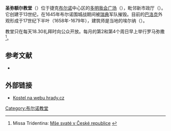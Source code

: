 {{Otheruses|other=其他同名教堂|聖彌額爾教堂}}
{{Infobox religious building
| building_name          = 圣弥额尔教堂
| image               = Kostel svatého Michala (Brno).jpg
| obrázek_popis         = Kostel svatého Michala 
| náboženství           = [[基督教|基督教]]
| ritus                 = [[罗马天主教|罗马天主教]]
| stát                  = [[捷克|捷克]]
| location                  = [[布尔诺|布尔诺]] 
| user               = [[多明我会|多明我会]]
| architektura          = ano
| architekti            = 埃尔纳
| založení              = 1659
| dokončení             = 1679
}}

'''圣弥额尔教堂'''（{{lang-cs|Kostel svatého Michala}}）位于捷克[[布尔诺|布尔诺]]中心区的[[多明我会广场|多明我会广场]]（{{lang|cs|Dominikánské náměstí}}），毗邻新市政厅（{{lang|cs|Nové radnice}}）。它创建于13世纪，在1645年布尔诺围城战期间被[[瑞典|瑞典]]军队摧毁。目前的[[巴洛克|巴洛克]]外观形成于17世纪下半叶（1658年-1679年），建筑师是当地的埃尔纳（{{lang|cs|Jan Křtitel Erna}}）。

教堂只在每天18.30礼拜时向公众开放。每月的第2和第4个周日早上举行罗马弥撒<ref>Missa Tridentina: [http://www.missa.cz/stranka/missa-tridentina-cr Mše svaté v České republice] {{Wayback|url=http://www.missa.cz/stranka/missa-tridentina-cr |date=20100427044030 }}</ref>。

== 参考文献 ==
*{{cite book
 | year = 2000
 | title = Brněnské kostely
}}
<references />

== 外部链接 ==
*[http://www.hrady.cz/index.php?OID=2065 Kostel na webu hrady.cz] {{Wayback|url=http://www.hrady.cz/index.php?OID=2065 |date=20200923015908 }}

[[Category:布尔诺教堂|Category:布尔诺教堂]]